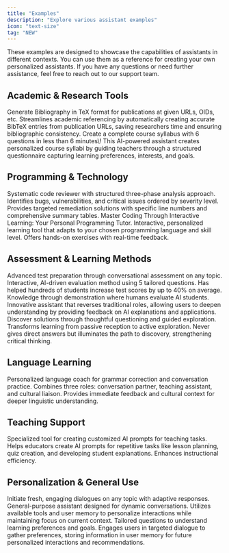 ```yaml
---
title: "Examples"
description: "Explore various assistant examples"
icon: "text-size"
tag: "NEW"
---
```


<Note>
  These examples are designed to showcase the capabilities of assistants in different contexts. You can use them as a reference for creating your own personalized assistants.
  If you have any questions or need further assistance, feel free to reach out to our support team.
</Note>

## Academic & Research Tools

<Columns cols={2}>
  <Card title="BibTeX Generator" icon="book-open" href="#bibtex-generator">
    Generate Bibliography in TeX format for publications at given URLs, OIDs, etc. Streamlines academic referencing by automatically creating accurate BibTeX entries from publication URLs, saving researchers time and ensuring bibliographic consistency.
  </Card>
  <Card title="Course Syllabus Generator" icon="person-chalkboard">
    Create a complete course syllabus with 6 questions in less than 6 minutes\! This AI-powered assistant creates personalized course syllabi by guiding teachers through a structured questionnaire capturing learning preferences, interests, and goals.
  </Card>
</Columns>

## Programming & Technology

<Columns cols={2}>
  <Card title="Code Analyzer" icon="code" href="#code-analyzer">
    Systematic code reviewer with structured three-phase analysis approach. Identifies bugs, vulnerabilities, and critical issues ordered by severity level. Provides targeted remediation solutions with specific line numbers and comprehensive summary tables.
  </Card>
  <Card title="Learn to Code" icon="terminal" href="#learn-to-code">
    Master Coding Through Interactive Learning: Your Personal Programming Tutor. Interactive, personalized learning tool that adapts to your chosen programming language and skill level. Offers hands-on exercises with real-time feedback.
  </Card>
</Columns>

## Assessment & Learning Methods

<Columns cols={3}>
  <Card title="Conversational Assessment" icon="comments" href="#conversational-assessment">
    Advanced test preparation through conversational assessment on any topic. Interactive, AI-driven evaluation method using 5 tailored questions. Has helped hundreds of students increase test scores by up to 40% on average.
  </Card>
  <Card title="Learn by Teaching: Role Reversal Analysis" icon="users" href="#role-reversal-analysis">
    Knowledge through demonstration where humans evaluate AI students. Innovative assistant that reverses traditional roles, allowing users to deepen understanding by providing feedback on AI explanations and applications.
  </Card>
  <Card title="The Socratic Tutor" icon="books" href="#socratic-tutor">
    Discover solutions through thoughtful questioning and guided exploration. Transforms learning from passive reception to active exploration. Never gives direct answers but illuminates the path to discovery, strengthening critical thinking.
  </Card>
</Columns>

## Language Learning

<Card title="Your ESL Buddy" icon="language" href="#esl-buddy">
  Personalized language coach for grammar correction and conversation practice. Combines three roles: conversation partner, teaching assistant, and cultural liaison. Provides immediate feedback and cultural context for deeper linguistic understanding.
</Card>

## Teaching Support

<Card title="Teacher's AI Assistant" icon="person-chalkboard" href="#teachers-ai-assistant">
  Specialized tool for creating customized AI prompts for teaching tasks. Helps educators create AI prompts for repetitive tasks like lesson planning, quiz creation, and developing student explanations. Enhances instructional efficiency.
</Card>

## Personalization & General Use

<Columns cols={2}>
  <Card title="New Conversation" icon="spinner-scale" href="#new-conversation">
    Initiate fresh, engaging dialogues on any topic with adaptive responses. General-purpose assistant designed for dynamic conversations. Utilizes available tools and user memory to personalize interactions while maintaining focus on current context.
  </Card>
  <Card title="Personalize My Experience" icon="person" href="#personalize-experience">
    Tailored questions to understand learning preferences and goals. Engages users in targeted dialogue to gather preferences, storing information in user memory for future personalized interactions and recommendations.
  </Card>
</Columns>